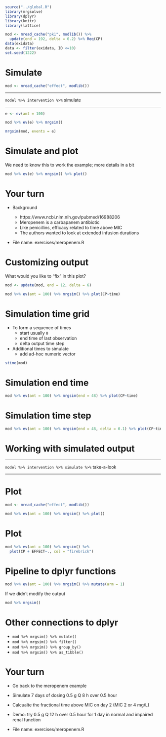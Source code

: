 
```r
source("../global.R")
library(mrgsolve)
library(dplyr)
library(knitr)
library(lattice)
```

```r
mod <- mread_cache("pk1", modlib()) %>% 
  update(end = 192, delta = 0.2) %>% Req(CP)
data(exidata)
data <- filter(exidata, ID <=10)
set.seed(1222)
```

# Simulate

```r
mod <- mread_cache("effect", modlib())
```


<hr>

`model %>% intervention %>%` <grn>simulate</grn>

<hr>



```r
e <- ev(amt = 100)

mod %>% ev(e) %>% mrgsim()
```


```r
mrgsim(mod, events = e)
```


# Simulate and plot

We need to know this to work the example; more details in a bit

```r
mod %>% ev(e) %>% mrgsim() %>% plot()
```


# <red>Your turn</red>

- Background

  - https://www.ncbi.nlm.nih.gov/pubmed/16988206
  - Meropenem is a carbapanem antibiotic
  - Like penicillins, efficacy related to time above MIC
  - The authors wanted to look at extended infusion durations

- File name: <grn>exercises/meropenem.R</grn>


# Customizing output

What would you like to "fix" in this plot?

```r
mod <- update(mod, end = 12, delta = 6)
```

```r
mod %>% ev(amt = 100) %>% mrgsim() %>% plot(CP~time)
```

# Simulation time grid

-  To form a sequence of times
    - <grn>start</grn> usually `0`
    - <grn>end</grn> time of last observation
    - <grn>delta</grn> <blk>output</blk> time step
-  Additional times to simulate
    - <grn>add</grn> ad-hoc numeric vector
    
```r
stime(mod)
```

# Simulation end time
```r
mod %>% ev(amt = 100) %>% mrgsim(end = 48) %>% plot(CP~time)
```

# Simulation time step
```r
mod %>% ev(amt = 100) %>% mrgsim(end = 48, delta = 0.1) %>% plot(CP~time)
```

# Working with simulated output

<hr>

`model %>% intervention %>% simulate %>%` <orng>take-a-look</orng> 

<hr>

# Plot

```r
mod <- mread_cache("effect", modlib())

mod %>% ev(amt = 100) %>% mrgsim() %>% plot()
```

# Plot

```r
mod %>% ev(amt = 100) %>% mrgsim() %>% 
  plot(CP + EFFECT~., col = "firebrick")
```

# Pipeline to dplyr functions

```r
mod %>% ev(amt = 100) %>% mrgsim() %>% mutate(arm = 1)
```

If we didn't modify the output
```r
mod %>% mrgsim()
```

# Other connections to dplyr

* `mod %>% mrgsim() %>% mutate()`
* `mod %>% mrgsim() %>% filter()`
* `mod %>% mrgsim() %>% group_by()`
* `mod %>% mrgsim() %>% as_tibble()`

# <red>Your turn</red>

- Go back to the meropenem example
- Simulate 7 days of dosing 0.5 g Q 8 h over 0.5 hour
- Calcualte the fractional time above MIC on day 2 (MIC 2 or 4 mg/L)
- Demo: try 0.5 g Q 12 h over 0.5 hour for 1 day in normal and impaired 
  renal function


- File name: <grn>exercises/meropenem.R</grn>

